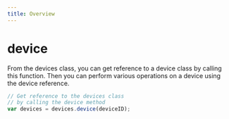 ```yaml
---
title: Overview 
---
```


# device

From the devices class, you can get reference to a device class by calling this function. Then you can perform various operations on a device using the device reference.

```js
// Get reference to the devices class
// by calling the device method
var devices = devices.device(deviceID);
```